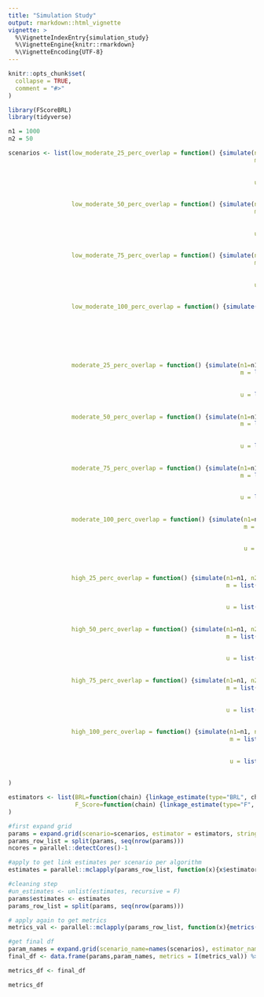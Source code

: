 ```yaml
---
title: "Simulation Study"
output: rmarkdown::html_vignette
vignette: >
  %\VignetteIndexEntry{simulation_study}
  %\VignetteEngine{knitr::rmarkdown}
  %\VignetteEncoding{UTF-8}
---
```


```r
knitr::opts_chunk$set(
  collapse = TRUE,
  comment = "#>"
)
```



```r
library(FScoreBRL)
library(tidyverse)

n1 = 1000
n2 = 50

scenarios <- list(low_moderate_25_perc_overlap = function() {simulate(n1=n1, n2=n2, 
                                                                      m = list(c(70000, 5000),
                                                                               c(70000, 5000),
                                                                               c(50000,1000)),
                                                                      u = list(c(5000,70000),
                                                                               c(10000,70000),
                                                                               c(5000,60000)), aBM=10000, bBM=30000)},
                  low_moderate_50_perc_overlap = function() {simulate(n1=n1, n2=n2, 
                                                                      m = list(c(70000, 5000),
                                                                               c(70000, 5000),
                                                                               c(50000,1000)),
                                                                      u = list(c(5000,70000),
                                                                               c(10000,70000),
                                                                               c(5000,60000)), aBM=10000, bBM=10000)},
                  low_moderate_75_perc_overlap = function() {simulate(n1=n1, n2=n2, 
                                                                      m = list(c(70000, 5000),
                                                                               c(70000, 5000),
                                                                               c(50000,1000)),
                                                                      u = list(c(5000,70000),
                                                                               c(10000,70000),
                                                                               c(5000,60000)), aBM=30000, bBM=10000)},
                  low_moderate_100_perc_overlap = function() {simulate(n1=n1, n2=n2, 
                                                                       m = list(c(70000, 5000),
                                                                                c(70000, 5000),
                                                                                c(50000,1000)),
                                                                       u = list(c(5000,70000),
                                                                                c(10000,70000),
                                                                                c(5000,60000)), aBM=30000, bBM=1)},
                  
                  moderate_25_perc_overlap = function() {simulate(n1=n1, n2=n2, 
                                                                  m = list(c(50000, 10000),
                                                                           c(50000, 10000),
                                                                           c(50000,1000)),
                                                                  u = list(c(10000,50000),
                                                                           c(10000,50000),
                                                                           c(1000,50000)), aBM=10000, bBM=30000)},
                  moderate_50_perc_overlap = function() {simulate(n1=n1, n2=n2, 
                                                                  m = list(c(50000, 10000),
                                                                           c(50000, 10000),
                                                                           c(50000,1000)),
                                                                  u = list(c(10000,50000),
                                                                           c(10000,50000),
                                                                           c(1000,50000)), aBM=10000, bBM=10000)},
                  moderate_75_perc_overlap = function() {simulate(n1=n1, n2=n2, 
                                                                  m = list(c(50000, 10000),
                                                                           c(50000, 10000),
                                                                           c(50000,1000)),
                                                                  u = list(c(10000,50000),
                                                                           c(10000,50000),
                                                                           c(1000,50000)), aBM=30000, bBM=10000)},
                  moderate_100_perc_overlap = function() {simulate(n1=n1, n2=n2, 
                                                                   m = list(c(50000, 10000),
                                                                            c(50000, 10000),
                                                                            c(50000,1000)),
                                                                   u = list(c(10000,50000),
                                                                            c(10000,50000),
                                                                            c(1000,50000)), aBM=30000, bBM=1)},
                  
                  high_25_perc_overlap = function() {simulate(n1=n1, n2=n2, 
                                                              m = list(c(50000, 10000),
                                                                       c(50000, 10000),
                                                                       c(70000,30000)),
                                                              u = list(c(10000,50000),
                                                                       c(10000,50000),
                                                                       c(1000,50000)), aBM=10000, bBM=30000)},
                  high_50_perc_overlap = function() {simulate(n1=n1, n2=n2, 
                                                              m = list(c(50000, 10000),
                                                                       c(50000, 10000),
                                                                       c(70000,30000)),
                                                              u = list(c(10000,50000),
                                                                       c(10000,50000),
                                                                       c(1000,50000)), aBM=30000, bBM=30000)},
                  high_75_perc_overlap = function() {simulate(n1=n1, n2=n2, 
                                                              m = list(c(50000, 10000),
                                                                       c(50000, 10000),
                                                                       c(70000,30000)),
                                                              u = list(c(10000,50000),
                                                                       c(10000,50000),
                                                                       c(1000,50000)), aBM=30000, bBM=10000)},
                  high_100_perc_overlap = function() {simulate(n1=n1, n2=n2, 
                                                               m = list(c(50000, 10000),
                                                                        c(50000, 10000),
                                                                        c(70000,30000)),
                                                               u = list(c(10000,50000),
                                                                        c(10000,50000),
                                                                        c(1000,50000)), aBM=30000, bBM=1)}
)

estimators <- list(BRL=function(chain) {linkage_estimate(type="BRL", chain, n1, n2)},
                   F_Score=function(chain) {linkage_estimate(type="F", chain, n1, n2)}
)

#first expand grid
params = expand.grid(scenario=scenarios, estimator = estimators, stringsAsFactors = FALSE)
params_row_list = split(params, seq(nrow(params)))
ncores = parallel::detectCores()-1

#apply to get link estimates per scenario per algorithm
estimates = parallel::mclapply(params_row_list, function(x){x$estimator[[1]](x$scenario[[1]]()$chain)}, mc.cores=ncores)
```

```r
#cleaning step
#un_estimates <- unlist(estimates, recursive = F)
params$estimates <- estimates
params_row_list = split(params, seq(nrow(params)))

# apply again to get metrics
metrics_val <- parallel::mclapply(params_row_list, function(x){metrics(x$estimates[[1]],x$scenario[[1]]()$ground_truth,x$scenario[[1]]()$chain, n1, n2)})

#get final df
param_names = expand.grid(scenario_name=names(scenarios), estimator_name=names(estimators), stringsAsFactors=FALSE)
final_df <- data.frame(params,param_names, metrics = I(metrics_val)) %>% unnest_wider(metrics)

metrics_df <- final_df
```


```r
metrics_df
```
